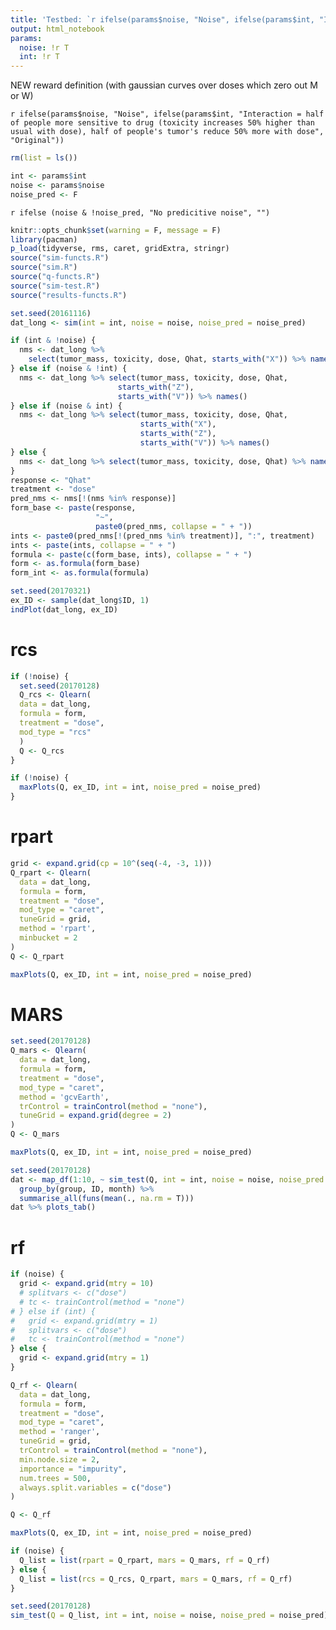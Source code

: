 ```yaml
---
title: 'Testbed: `r ifelse(params$noise, "Noise", ifelse(params$int, "Interaction", "Original"))`'
output: html_notebook
params:
  noise: !r T
  int: !r T
---
```


NEW reward definition (with gaussian curves over doses which zero out M or W)

`r ifelse(params$noise, "Noise", ifelse(params$int, "Interaction = half of people more sensitive to drug (toxicity increases 50% higher than usual with dose), half of people's tumor's reduce 50% more with dose", "Original"))`


```r
rm(list = ls())
```

```r
int <- params$int
noise <- params$noise
noise_pred <- F
```

`r ifelse (noise & !noise_pred, "No predicitive noise", "")`

```r
knitr::opts_chunk$set(warning = F, message = F)
library(pacman)
p_load(tidyverse, rms, caret, gridExtra, stringr)
source("sim-functs.R")
source("sim.R")
source("q-functs.R")
source("sim-test.R")
source("results-functs.R")
```

```r
set.seed(20161116)
dat_long <- sim(int = int, noise = noise, noise_pred = noise_pred)
```

```r
if (int & !noise) {
  nms <- dat_long %>%
    select(tumor_mass, toxicity, dose, Qhat, starts_with("X")) %>% names()
} else if (noise & !int) {
  nms <- dat_long %>% select(tumor_mass, toxicity, dose, Qhat,
                        starts_with("Z"),
                        starts_with("V")) %>% names()
} else if (noise & int) {
  nms <- dat_long %>% select(tumor_mass, toxicity, dose, Qhat,
                             starts_with("X"),
                             starts_with("Z"),
                             starts_with("V")) %>% names()
} else {
  nms <- dat_long %>% select(tumor_mass, toxicity, dose, Qhat) %>% names()
}
response <- "Qhat"
treatment <- "dose"
pred_nms <- nms[!(nms %in% response)]
form_base <- paste(response,
                   "~",
                   paste0(pred_nms, collapse = " + "))
ints <- paste0(pred_nms[!(pred_nms %in% treatment)], ":", treatment)
ints <- paste(ints, collapse = " + ")
formula <- paste(c(form_base, ints), collapse = " + ")
form <- as.formula(form_base)
form_int <- as.formula(formula)
```

```r
set.seed(20170321)
ex_ID <- sample(dat_long$ID, 1)
indPlot(dat_long, ex_ID)
```

# rcs
```r
if (!noise) {
  set.seed(20170128)
  Q_rcs <- Qlearn(
  data = dat_long,
  formula = form,
  treatment = "dose",
  mod_type = "rcs"
  )
  Q <- Q_rcs
}
```

```r
if (!noise) {
  maxPlots(Q, ex_ID, int = int, noise_pred = noise_pred)
}
```

# rpart
```r
grid <- expand.grid(cp = 10^(seq(-4, -3, 1)))
Q_rpart <- Qlearn(
  data = dat_long,
  formula = form,
  treatment = "dose",
  mod_type = "caret",
  tuneGrid = grid,
  method = 'rpart',
  minbucket = 2
)
Q <- Q_rpart
```

```r
maxPlots(Q, ex_ID, int = int, noise_pred = noise_pred)
```

# MARS
```r
set.seed(20170128)
Q_mars <- Qlearn(
  data = dat_long,
  formula = form,
  treatment = "dose",
  mod_type = "caret",
  method = 'gcvEarth',
  trControl = trainControl(method = "none"),
  tuneGrid = expand.grid(degree = 2)
)
Q <- Q_mars
```

```r
maxPlots(Q, ex_ID, int = int, noise_pred = noise_pred)
```

```r
set.seed(20170128)
dat <- map_df(1:10, ~ sim_test(Q, int = int, noise = noise, noise_pred = noise_pred)) %>%
  group_by(group, ID, month) %>%
  summarise_all(funs(mean(., na.rm = T)))
dat %>% plots_tab()
```


# rf
```r
if (noise) {
  grid <- expand.grid(mtry = 10)
  # splitvars <- c("dose")
  # tc <- trainControl(method = "none")
# } else if (int) {
#   grid <- expand.grid(mtry = 1)
#   splitvars <- c("dose")
#   tc <- trainControl(method = "none")
} else {
  grid <- expand.grid(mtry = 1)
}

Q_rf <- Qlearn(
  data = dat_long,
  formula = form,
  treatment = "dose",
  mod_type = "caret",
  method = 'ranger',
  tuneGrid = grid,
  trControl = trainControl(method = "none"),
  min.node.size = 2,
  importance = "impurity",
  num.trees = 500,
  always.split.variables = c("dose")
)

Q <- Q_rf
```

```r
maxPlots(Q, ex_ID, int = int, noise_pred = noise_pred)
```

```r
if (noise) {
  Q_list = list(rpart = Q_rpart, mars = Q_mars, rf = Q_rf)
} else {
  Q_list = list(rcs = Q_rcs, Q_rpart, mars = Q_mars, rf = Q_rf)
}

set.seed(20170128)
sim_test(Q = Q_list, int = int, noise = noise, noise_pred = noise_pred) %>% plots_tab()
```